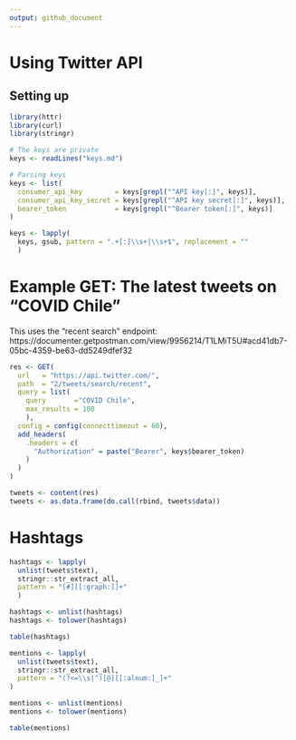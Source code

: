 ```yaml
---
output: github_document
---
```


# Using Twitter API

## Setting up

```r
library(httr)
library(curl)
library(stringr)

# The keys are private
keys <- readLines("keys.md")

# Parsing keys
keys <- list(
  consumer_api_key        = keys[grepl("^API key[:]", keys)],
  consumer_api_key_secret = keys[grepl("^API key secret[:]", keys)],
  bearer_token            = keys[grepl("^Bearer token[:]", keys)]
)

keys <- lapply(
  keys, gsub, pattern = ".+[:]\\s+|\\s+$", replacement = ""
  )
```

# Example GET: The latest tweets on "COVID Chile" 

This uses the "recent search" endpoint: https://documenter.getpostman.com/view/9956214/T1LMiT5U#acd41db7-05bc-4359-be63-dd5249dfef32

```r
res <- GET(
  url   = "https://api.twitter.com/",
  path  = "2/tweets/search/recent",
  query = list(
    query       ="COVID Chile",
    max_results = 100
    ),
  config = config(connecttimeout = 60),
  add_headers(
    .headers = c(
      "Authorization" = paste("Bearer", keys$bearer_token)
    )
  )
)

tweets <- content(res)
tweets <- as.data.frame(do.call(rbind, tweets$data))
```

# Hashtags

```r
hashtags <- lapply(
  unlist(tweets$text),
  stringr::str_extract_all,
  pattern = "[#][[:graph:]]+"
  )

hashtags <- unlist(hashtags)
hashtags <- tolower(hashtags)

table(hashtags)
```

```r
mentions <- lapply(
  unlist(tweets$text),
  stringr::str_extract_all,
  pattern = "(?<=\\s|^)[@][[:alnum:]_]+"
)

mentions <- unlist(mentions)
mentions <- tolower(mentions)

table(mentions)
```

